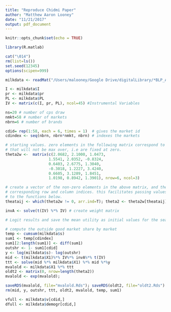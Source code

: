 ```yaml
---
title: "Reproduce Chidmi Paper"
author: "Matthew Aaron Looney"
date: "11/21/2017"
output: pdf_document
---
```


```r
knitr::opts_chunk$set(echo = TRUE)

library(R.matlab)

cat("\014")
rm(list=ls())
set.seed(12345)
options(scipen=999)

milkdata <- readMat("/Users/malooney/Google Drive/digitalLibrary/*BLP_Algos/BLP_Algos/BLP_Chidmi_Matlab_Code/milkdata.mat")

I <- milkdata$I
pr <- milkdata$pr
PL <- milkdata$PL
IV <- matrix(c(I, pr, PL), ncol=45) #Instrumental Variables

ns=20 # number of cps draw
nmkt=58 # number of markets
nbrn=6 # number of brands

cdid= rep(1:58, each = 6, times = 1)  # gives the market id
cdindex <- seq(nbrn, nbrn*nmkt, nbrn) # indexes the markets

# starting values. zero elements in the following matrix correspond to coeff 
# that will not be max over, i.e are fixed at zero.
theta2w <-  matrix(c(2.0682, 2.1000, 1.0473,
                   1.5541, 2.0352, -0.8324,
                   0.6403, 2.6775, 1.3040,
                   -0.3018, 1.2227, 3.4240,
                   0.6605, 3.1289, 1.8451,
                   1.0198, 0.8942, 1.3901), nrow=6, ncol=3)

# create a vector of the non-zero elements in the above matrix, and the 
# corresponding row and column indices. this facilitates passing values  
# to the functions below.
theataij <- which(theta2w != 0, arr.ind=T); theta2 <- theta2w[theataij]

invA <- solve(t(IV) %*% IV) # create weight matrix

# Logit results and save the mean utility as initial values for the search below

# compute the outside good market share by market
temp <- cumsum(milkdata$s)
sum1 <- temp[cdindex]
sum1[2:length(sum1)] <- diff(sum1)
outshr <- 1- sum1[cdid]
y <- log(milkdata$s)- log(outshr)
mid <- t(milkdata$X1)%*% IV%*% invA%*% t(IV)
ttt <- solve(mid %*% milkdata$X1) %*% mid %*%y
mvalold <- milkdata$X1 %*% ttt
oldt2 <- matrix(0, nrow=length(theta2))
mvalold <- exp(mvalold);

saveRDS(mvalold, file="mvalold.Rds"); saveRDS(oldt2, file="oldt2.Rds")
rm(mid, y, outshr, ttt, oldt2, mvalold, temp, sum1)

vfull <- milkdata$v[cdid,]
dfull <- milkdata$demogr[cdid,]

```
